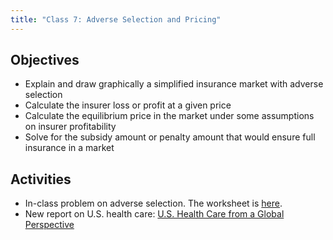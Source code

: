 ```yaml
---
title: "Class 7: Adverse Selection and Pricing"
---
```


## Objectives
- Explain and draw graphically a simplified insurance market with adverse selection
- Calculate the insurer loss or profit at a given price
- Calculate the equilibrium price in the market under some assumptions on insurer profitability
- Solve for the subsidy amount or penalty amount that would ensure full insurance in a market
 
## Activities
- In-class problem on adverse selection. The worksheet is [here](/resources/wksheet3.html).
- New report on U.S. health care: [U.S. Health Care from a Global Perspective](https://www.commonwealthfund.org/publications/issue-briefs/2023/jan/us-health-care-global-perspective-2022)

